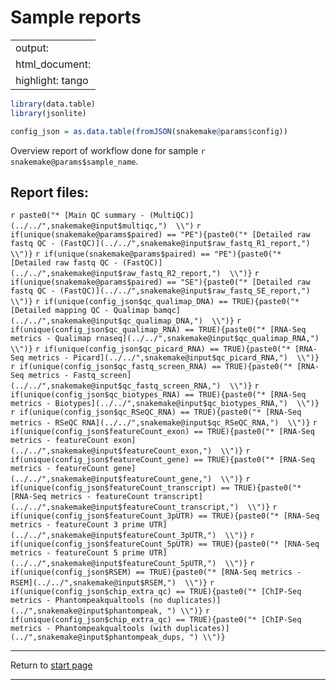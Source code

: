 # Sample reports

---
output:
  html_document:
   highlight: tango
---

```r
library(data.table)
library(jsonlite)

```



```r
config_json = as.data.table(fromJSON(snakemake@params$config))

```
Overview report of workflow done for sample `r snakemake@params$sample_name `.




## Report files:
`r paste0("* [Main QC summary - (MultiQC)](../../",snakemake@input$multiqc,")  \\")`
`r if(unique(snakemake@params$paired) == "PE"){paste0("* [Detailed raw fastq QC - (FastQC)](../../",snakemake@input$raw_fastq_R1_report,")  \\")} `
`r if(unique(snakemake@params$paired) == "PE"){paste0("* [Detailed raw fastq QC - (FastQC)](../../",snakemake@input$raw_fastq_R2_report,")  \\")} `
`r if(unique(snakemake@params$paired) == "SE"){paste0("* [Detailed raw fastq QC - (FastQC)](../../",snakemake@input$raw_fastq_SE_report,")  \\")} `
`r if(unique(config_json$qc_qualimap_DNA) == TRUE){paste0("* [Detailed mapping QC - Qualimap bamqc](../../",snakemake@input$qc_qualimap_DNA,")  \\")} `
`r if(unique(config_json$qc_qualimap_RNA) == TRUE){paste0("* [RNA-Seq metrics - Qualimap rnaseq](../../",snakemake@input$qc_qualimap_RNA,")  \\")} `
`r if(unique(config_json$qc_picard_RNA) == TRUE){paste0("* [RNA-Seq metrics - Picard](../../",snakemake@input$qc_picard_RNA,")  \\")} `
`r if(unique(config_json$qc_fastq_screen_RNA) == TRUE){paste0("* [RNA-Seq metrics - Fastq_screen](../../",snakemake@input$qc_fastq_screen_RNA,")  \\")} `
`r if(unique(config_json$qc_biotypes_RNA) == TRUE){paste0("* [RNA-Seq metrics - Biotypes](../../",snakemake@input$qc_biotypes_RNA,")  \\")} `
`r if(unique(config_json$qc_RSeQC_RNA) == TRUE){paste0("* [RNA-Seq metrics - RSeQC RNA](../../",snakemake@input$qc_RSeQC_RNA,")  \\")} `
`r if(unique(config_json$featureCount_exon) == TRUE){paste0("* [RNA-Seq metrics - featureCount exon](../../",snakemake@input$featureCount_exon,")  \\")} `
`r if(unique(config_json$featureCount_gene) == TRUE){paste0("* [RNA-Seq metrics - featureCount gene](../../",snakemake@input$featureCount_gene,")  \\")} `
`r if(unique(config_json$featureCount_transcript) == TRUE){paste0("* [RNA-Seq metrics - featureCount transcript](../../",snakemake@input$featureCount_transcript,")  \\")} `
`r if(unique(config_json$featureCount_3pUTR) == TRUE){paste0("* [RNA-Seq metrics - featureCount 3 prime UTR](../../",snakemake@input$featureCount_3pUTR,")  \\")} `
`r if(unique(config_json$featureCount_5pUTR) == TRUE){paste0("* [RNA-Seq metrics - featureCount 5 prime UTR](../../",snakemake@input$featureCount_5pUTR,")  \\")} `
`r if(unique(config_json$RSEM) == TRUE){paste0("* [RNA-Seq metrics - RSEM](../../",snakemake@input$RSEM,")  \\")} `
`r if(unique(config_json$chip_extra_qc) == TRUE){paste0("* [ChIP-Seq metrics - Phantompeakqualtools (no duplicates)](../",snakemake@input$phantompeak, ") \\")} `
`r if(unique(config_json$chip_extra_qc) == TRUE){paste0("* [ChIP-Seq metrics - Phantompeakqualtools (with duplicates)](../",snakemake@input$phantompeak_dups, ") \\")} `

----------------------------------------------------------

Return to [start page](../final_alignment_report.html)

----------------------------------------------------------